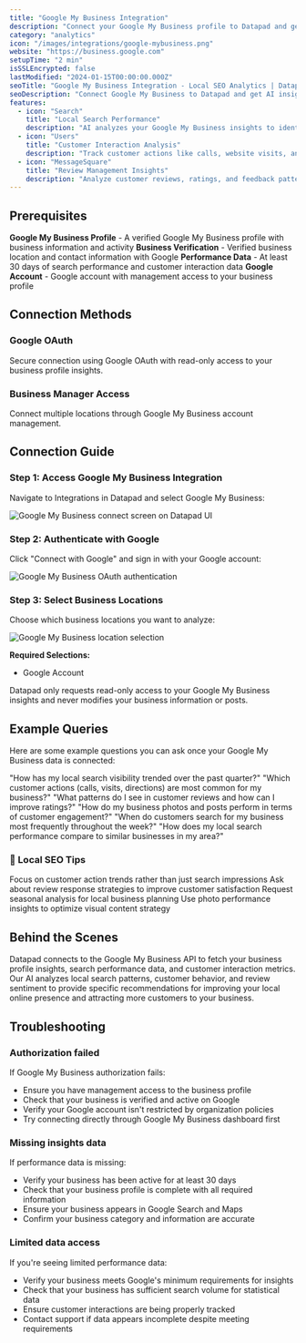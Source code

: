 ```yaml
---
title: "Google My Business Integration"
description: "Connect your Google My Business profile to Datapad and get AI-powered insights that transform local search data into customer acquisition strategies."
category: "analytics"
icon: "/images/integrations/google-mybusiness.png"
website: "https://business.google.com"
setupTime: "2 min"
isSSLEncrypted: false
lastModified: "2024-01-15T00:00:00.000Z"
seoTitle: "Google My Business Integration - Local SEO Analytics | Datapad"
seoDescription: "Connect Google My Business to Datapad and get AI insights that analyze local search performance, customer reviews, and local SEO optimization."
features:
  - icon: "Search"
    title: "Local Search Performance"
    description: "AI analyzes your Google My Business insights to identify local search trends, visibility patterns, and ranking opportunities."
  - icon: "Users"
    title: "Customer Interaction Analysis"
    description: "Track customer actions like calls, website visits, and direction requests to understand local customer behavior."
  - icon: "MessageSquare"
    title: "Review Management Insights"
    description: "Analyze customer reviews, ratings, and feedback patterns to improve local reputation and customer satisfaction."
---
```


## Prerequisites

<FeatureItem>**Google My Business Profile** - A verified Google My Business profile with business information and activity</FeatureItem>
<FeatureItem>**Business Verification** - Verified business location and contact information with Google</FeatureItem>
<FeatureItem>**Performance Data** - At least 30 days of search performance and customer interaction data</FeatureItem>
<FeatureItem>**Google Account** - Google account with management access to your business profile</FeatureItem>

## Connection Methods

### Google OAuth
Secure connection using Google OAuth with read-only access to your business profile insights.

### Business Manager Access
Connect multiple locations through Google My Business account management.

## Connection Guide

### Step 1: Access Google My Business Integration

Navigate to Integrations in Datapad and select Google My Business:

![Google My Business connect screen on Datapad UI](/images/docs/gmb-connect.png)

### Step 2: Authenticate with Google

Click "Connect with Google" and sign in with your Google account:

![Google My Business OAuth authentication](/images/docs/gmb-oauth.png)

### Step 3: Select Business Locations

Choose which business locations you want to analyze:

![Google My Business location selection](/images/docs/gmb-account-select.png)

**Required Selections:**
- Google Account

<StepItem>Datapad only requests read-only access to your Google My Business insights and never modifies your business information or posts.</StepItem>

## Example Queries

Here are some example questions you can ask once your Google My Business data is connected:

<StepItem>"How has my local search visibility trended over the past quarter?"</StepItem>
<StepItem>"Which customer actions (calls, visits, directions) are most common for my business?"</StepItem>
<StepItem>"What patterns do I see in customer reviews and how can I improve ratings?"</StepItem>
<StepItem>"How do my business photos and posts perform in terms of customer engagement?"</StepItem>
<StepItem>"When do customers search for my business most frequently throughout the week?"</StepItem>
<StepItem>"How does my local search performance compare to similar businesses in my area?"</StepItem>

### 💬 Local SEO Tips

<TipItem>Focus on customer action trends rather than just search impressions</TipItem>
<TipItem>Ask about review response strategies to improve customer satisfaction</TipItem>
<TipItem>Request seasonal analysis for local business planning</TipItem>
<TipItem>Use photo performance insights to optimize visual content strategy</TipItem>

## Behind the Scenes

Datapad connects to the Google My Business API to fetch your business profile insights, search performance data, and customer interaction metrics. Our AI analyzes local search patterns, customer behavior, and review sentiment to provide specific recommendations for improving your local online presence and attracting more customers to your business.

## Troubleshooting

### Authorization failed
If Google My Business authorization fails:
- Ensure you have management access to the business profile
- Check that your business is verified and active on Google
- Verify your Google account isn't restricted by organization policies
- Try connecting directly through Google My Business dashboard first

### Missing insights data
If performance data is missing:
- Verify your business has been active for at least 30 days
- Check that your business profile is complete with all required information
- Ensure your business appears in Google Search and Maps
- Confirm your business category and information are accurate

### Limited data access
If you're seeing limited performance data:
- Verify your business meets Google's minimum requirements for insights
- Check that your business has sufficient search volume for statistical data
- Ensure customer interactions are being properly tracked
- Contact support if data appears incomplete despite meeting requirements
